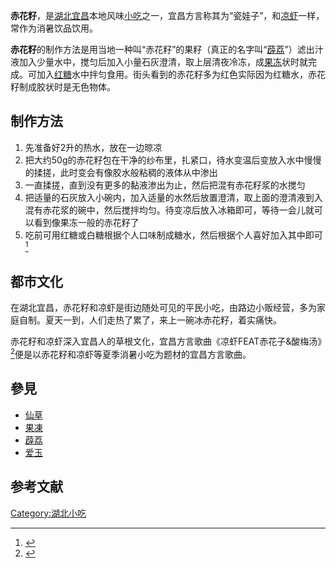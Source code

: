 {{noteTA
|1=zh-cn:小吃; zh-hk:小食;zh-mo:小食; zh-tw:小吃;
}}
'''赤花籽'''，是[[湖北|湖北]][[宜昌|宜昌]]本地风味[[小吃|小吃]]之一，宜昌方言称其为“瓷娃子”，和[[凉虾|凉虾]]一样，常作为消暑饮品饮用。

'''赤花籽'''的制作方法是用当地一种叫“赤花籽”的果籽（真正的名字叫“[[薜荔|薜荔]]”）滤出汁液加入少量水中，搅匀后加入小量石灰澄清，取上层清夜冷冻，成[[果冻|果冻]]状时就完成。可加入[[红糖|红糖]]水中拌匀食用。街头看到的赤花籽多为红色实际因为红糖水，赤花籽制成胶状时是无色物体。

== 制作方法 ==
#先准备好2升的热水，放在一边晾凉
#把大约50g的赤花籽包在干净的纱布里，扎紧口，待水变温后变放入水中慢慢的揉搓，此时变会有像胶水般粘稠的液体从中渗出
#一直揉搓，直到没有更多的黏液渗出为止，然后把混有赤花籽浆的水搅匀
#把适量的石灰放入小碗内，加入适量的水然后放置澄清，取上面的澄清液到入混有赤花浆的碗中，然后搅拌均匀。待变凉后放入冰箱即可，等待一会儿就可以看到像果冻一般的赤花籽了
#吃前可用红糖或白糖根据个人口味制成糖水，然后根据个人喜好加入其中即可<ref>{{cite web|url =http://yichang.fantong.com/info/Information/20090806/3674836.shtml|title =赤花籽|accessdate =2011-10-21|date =2009-08-06|publisher =[[饭统网|饭统网]]|language =zh-cn|archive-date =2009-08-18|archive-url =https://web.archive.org/web/20090818070037/http://yichang.fantong.com/info/Information/20090806/3674836.shtml|dead-url =yes}}</ref>

==都市文化==
在湖北宜昌，赤花籽和凉虾是街边随处可见的平民小吃，由路边小贩经营，多为家庭自制。夏天一到，人们走热了累了，来上一碗冰赤花籽，着实痛快。

赤花籽和凉虾深入宜昌人的草根文化，宜昌方言歌曲《凉虾FEAT赤花子&酸梅汤》<ref>{{cite web|url =http://www.cnblogs.com/DrkBreeze/archive/2008/07/02/1234303.html|title =宜昌方言歌曲《凉虾FEAT赤花子&酸梅汤》|accessdate =2009-12-18|date =2008-07-02|publisher =[[博客园|博客园]]|language =zh-cn|archive-date =2009-04-25|archive-url =https://web.archive.org/web/20090425074748/http://www.cnblogs.com/DrkBreeze/archive/2008/07/02/1234303.html|dead-url =no}}</ref>便是以赤花籽和凉虾等夏季消暑小吃为题材的宜昌方言歌曲。

==參見==
*[[仙草|仙草]]
*[[果凍|果凍]]
*[[薜荔|薜荔]]
*[[爱玉子|爱玉]]
==参考文献==
{{reflist}}

{{食品小作品}}

[[Category:湖北小吃|Category:湖北小吃]]